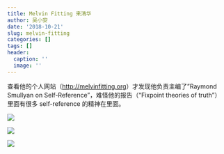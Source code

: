 ```yaml
---
title: Melvin Fitting 来清华
author: 吴小安
date: '2018-10-21'
slug: melvin-fitting
categories: []
tags: []
header:
  caption: ''
  image: ''
---
```


查看他的个人网站（<http://melvinfitting.org>）才发现他负责主编了"Raymond Smullyan on Self-Reference"，难怪他的报告（"Fixpoint theories of truth"）里面有很多 self-reference 的精神在里面。


![](/post/2018-10-21-melvin-fitting_files/87.jpeg)

![](/post/2018-10-21-melvin-fitting_files/88.jpeg)


![](/post/2018-10-21-melvin-fitting_files/89.jpeg)